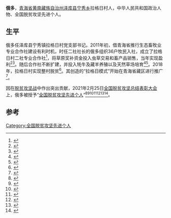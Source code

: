 '''俄多'''，[[青海省|青海省]][[黄南藏族自治州|黄南藏族自治州]][[泽库县|泽库县]][[宁秀乡|宁秀乡]]拉格日村人，中华人民共和国政治人物、全国脱贫攻坚先进个人。

== 生平 ==
俄多任泽库县宁秀镇拉格日村党支部书记。2011年初，借青海省推行生态畜牧业专业合作社建设有利时机，时任二社社长的俄多组织36户牧民入社，成立了拉格日村二社专业合作社<ref>{{Cite web|title=【“三区三州”行】青海泽库：“合作社+科学养畜”村民走上致富路_三农频道_央视网(cctv.com)|url=https://sannong.cctv.com/2021/01/15/ARTIKftCfphAyN1YV90OTvQg210115.shtml|accessdate=2021-04-09|work=sannong.cctv.com|archive-date=2021-04-11|archive-url=https://web.archive.org/web/20210411035014/https://sannong.cctv.com/2021/01/15/ARTIKftCfphAyN1YV90OTvQg210115.shtml|dead-url=no}}</ref>，将草原奖补资金投入虫草交易和畜产品销售，当年实现盈利<ref>{{Cite web|title=泽库县拉格日村向 “拉格日模式”挺进|url=http://www.sohu.com/a/190549399_115239|accessdate=2021-04-09|work=www.sohu.com|language=en|archive-date=2021-04-11|archive-url=https://web.archive.org/web/20210411035119/https://www.sohu.com/a/190549399_115239|dead-url=no}}</ref><ref>{{Cite web|title=青海泽库县宁秀乡拉格日村 草场生态好 生活变模样_新华报业网|url=http://news.xhby.net/zt/zxwmdxksh/zxwmdxkshzxwmdxkshjzjstpgj/202009/t20200919_6808397.shtml|accessdate=2021-04-09|work=news.xhby.net|archive-date=2021-04-11|archive-url=https://web.archive.org/web/20210411035208/http://news.xhby.net/zt/zxwmdxksh/zxwmdxkshzxwmdxkshjzjstpgj/202009/t20200919_6808397.shtml|dead-url=no}}</ref>。随后合作社不断扩建，并投入牦牛及藏羊养殖以及天然草场培育<ref>{{Cite web|title=【走向我们的小康生活】经营理念变 牧区换新颜|url=https://www.yicai.com/news/100777382.html|accessdate=2021-04-09|work=www.yicai.com}}</ref><ref>{{Cite web|title=【脱贫攻坚在行动】“拉格日模式”助脱贫：牧场焕新颜 绿草生“红”利 - 中国日报网|url=https://china.chinadaily.com.cn/2018-07/29/content_36666556.htm|accessdate=2021-04-09|work=china.chinadaily.com.cn|archive-date=2021-04-11|archive-url=https://web.archive.org/web/20210411035348/https://china.chinadaily.com.cn/2018-07/29/content_36666556.htm|dead-url=no}}</ref>。2018年，拉格日村实现整村脱贫<ref>{{Cite web|title=走向我们的小康生活丨破解青海“拉格日模式”的致富密码-新华网|url=http://m.xinhuanet.com/2020-09/12/c_1126484987.htm|accessdate=2021-04-09|work=m.xinhuanet.com|archive-date=2021-04-11|archive-url=https://web.archive.org/web/20210411035353/http://m.xinhuanet.com/2020-09/12/c_1126484987.htm|dead-url=no}}</ref>。其创造的“拉格日模式”开始在青海省藏区进行推广<ref>{{Cite web|title=破解青海“拉格日模式”的致富密码_涉藏动态_中国西藏网|url=http://www.tibet.cn/cn/news/zcdt/202009/t20200914_6853417.html|accessdate=2021-04-09|work=www.tibet.cn|archive-date=2021-04-11|archive-url=https://web.archive.org/web/20210411035446/http://www.tibet.cn/cn/news/zcdt/202009/t20200914_6853417.html|dead-url=no}}</ref>。

因在[[脱贫攻坚战|脱贫攻坚战]]中作出突出贡献，2021年2月25日[[全国脱贫攻坚总结表彰大会|全国脱贫攻坚总结表彰大会]]上，俄多被授予“[[全国脱贫攻坚先进个人|全国脱贫攻坚先进个人]]”<ref>{{Cite web|title=关于全国脱贫攻坚先进个人先进集体拟表彰对象的公示|url=https://www.chinanews.com/gn/2021/02-10/9409480.shtml|accessdate=2021-03-12|work=[[中新网|中新网]]|archive-date=2021-02-15|archive-url=https://web.archive.org/web/20210215003222/http://www.chinanews.com/gn/2021/02-10/9409480.shtml|dead-url=no}}</ref><ref>{{Cite web|title=全国脱贫攻坚1981名先进个人和1501个先进集体名单发布|url=https://www.thepaper.cn/newsDetail_forward_11460123|accessdate=2021-03-12|work=[[澎湃新闻|澎湃新闻]]|archive-date=2021-02-28|archive-url=https://web.archive.org/web/20210228125058/https://www.thepaper.cn/newsDetail_forward_11460123|dead-url=no}}</ref><ref>{{Cite web|title=全国脱贫攻坚先进个人1981名、先进集体1501个 名单公布|url=https://www.bjnews.com.cn/detail/161425514215596.html|accessdate=2021-03-12|work=[[北京新闻网|北京新闻网]]|archive-date=2021-08-20|archive-url=https://web.archive.org/web/20210820171915/https://www.bjnews.com.cn/detail/161425514215596.html}}</ref><ref>{{cite web | title=关于表彰全国脱贫攻坚先进个人和先进集体的决定 | website=人民日报 | date=2013-07-17 | url=http://paper.people.com.cn/rmrb/html/2021-02/26/nw.D110000renmrb_20210226_4-03.htm | language=zh | access-date=2021-03-17 | archive-date=2021-08-13 | archive-url=https://web.archive.org/web/20210813225632/http://paper.people.com.cn/rmrb/html/2021-02/26/nw.D110000renmrb_20210226_4-03.htm }}</ref><ref>{{cite web | title=全国脱贫攻坚先进个人名单 | website=光明日报-光明网 | url=https://epaper.gmw.cn/gmrb/html/2021-02/26/nw.D110000gmrb_20210226_1-08.htm | language=zh | access-date=2021-03-17 | archive-date=2021-12-03 | archive-url=https://web.archive.org/web/20211203003331/https://epaper.gmw.cn/gmrb/html/2021-02/26/nw.D110000gmrb_20210226_1-08.htm }}</ref><ref>{{cite web | title=全国脱贫攻坚1981名先进个人和1501个先进集体名单发布 | website=东方网 | date=2021-02-25 | url=https://n.eastday.com/pnews/161425172177019915 | language=zh | access-date=2021-03-17 | archive-date=2021-12-03 | archive-url=https://web.archive.org/web/20211203003339/https://n.eastday.com/pnews/161425172177019915 }}</ref><ref>{{cite web | title=中共中央国务院关于表彰全国脱贫攻坚先进个人和先进集体的决定 | website=[[环球网|环球网]] | url=https://china.huanqiu.com/article/424sBpZGkdl | language=zh | access-date=2021-03-17 | archive-date=2021-08-20 | archive-url=https://web.archive.org/web/20210820144800/https://china.huanqiu.com/article/424sBpZGkdl }}</ref>。

==参考==
{{Reflist|3}}

[[Category:全国脱贫攻坚先进个人|Category:全国脱贫攻坚先进个人]]